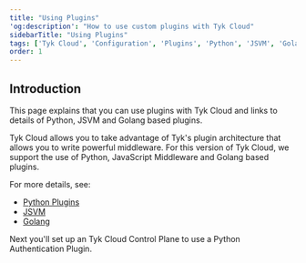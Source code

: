 ```yaml
---
title: "Using Plugins"
'og:description': "How to use custom plugins with Tyk Cloud"
sidebarTitle: "Using Plugins"
tags: ['Tyk Cloud', 'Configuration', 'Plugins', 'Python', 'JSVM', 'Golang']
order: 1
---
```


## Introduction

This page explains that you can use plugins with Tyk Cloud and links to details of Python, JSVM and Golang based plugins.

Tyk Cloud allows you to take advantage of Tyk's plugin architecture that allows you to write powerful middleware. For this version of Tyk Cloud, we support the use of Python, JavaScript Middleware and Golang based plugins.

For more details, see: 
* [Python Plugins](/plugins/supported-languages/rich-plugins/python/python)
* [JSVM](/plugins/supported-languages/javascript-middleware)
* [Golang](/plugins/supported-languages/golang)

Next you'll set up an Tyk Cloud Control Plane to use a Python Authentication Plugin.